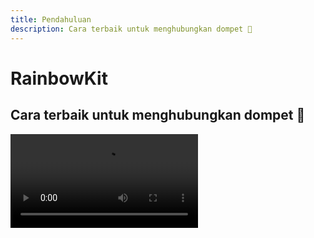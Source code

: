 ```yaml
---
title: Pendahuluan
description: Cara terbaik untuk menghubungkan dompet 🌈
---
```


# RainbowKit

## Cara terbaik untuk menghubungkan dompet 🌈

<Video src="https://res.cloudinary.com/rainbowme/video/upload/s--aTmEjSrr--/f_auto:video,q_auto/v1/rainbowkit/site-assets/rainbowkit-video-cutdown-edit_gy0q16" />

RainbowKit adalah pustaka [React](https://reactjs.org/) yang memudahkan untuk menambahkan koneksi dompet ke dapp Anda. Ini intuitif, responsif, dan dapat disesuaikan.

### Fitur

#### Manajemen dompet

Manajemen dompet yang lengkap untuk dapp Anda. Selain menangani koneksi dan pemutusan dompet, RainbowKit mendukung banyak dompet, swap rantai koneksi, menyelesaikan alamat ke ENS, menampilkan saldo, dan banyak lagi!

#### Dapat disesuaikan

Anda dapat menyesuaikan UI RainbowKit agar sesuai dengan branding Anda. Anda dapat memilih dari beberapa warna aksen dan konfigurasi radius batas yang sudah ditentukan. Untuk penggunaan yang lebih maju, Anda dapat menyediakan tema kustom sepenuhnya, merender tombol sendiri, dan mengabaikan fitur tertentu. Mode gelap termasuk.

#### Standar industri

Untuk interoperabilitas yang lebih baik dengan sebagian besar produk, kami mengandalkan [viem](https://viem.sh) dan [wagmi](https://wagmi.sh/) — pustaka yang paling umum digunakan di area ini.

Standar dompet seperti EIP-1193 dan EIP-6963 didukung langsung, memudahkan pengguna dompet browser untuk menghubungkan dompet mereka ke dapp Anda dengan mulus.

### Komunitas

Kami antusias melihat komunitas mengadopsi RainbowKit, mengangkat masalah, dan memberikan umpan balik. Baik itu permintaan fitur, laporan bug, atau proyek untuk dipamerkan, silakan terlibat!

- Angkat [masalah](https://github.com/rainbow-me/rainbowkit/issues)
- Ikuti di [Twitter](https://twitter.com/rainbowdotme)
- Bagikan [umpan balik](https://github.com/rainbow-me/rainbowkit/discussions/new?category=feedback) Anda
- Coba di [Codesandbox](https://codesandbox.io/p/sandbox/github/rainbow-me/rainbowkit/tree/main/examples/with-next)
